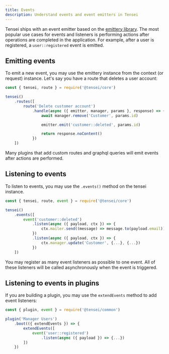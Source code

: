 ```yaml
---
title: Events
description: Understand events and event emitters in Tensei
---
```


Tensei ships with an event emitter based on the [emittery library](https://github.com/sindresorhus/emittery). The most popular use cases for events and listeners is performing actions after operations are completed in the application. For example, after a user is registered, a `user::registered` event is emitted.

## Emitting events

To emit a new event, you may use the emittery instance from the context (or request) instance. Let's say you have a route that deletes a user account:

```js
const { tensei, route } = require('@tensei/core')

tensei()
    .routes([
        route('Delete customer account')
            .handle(async ({ emitter, manager, params }, response) => {
                await manager.remove('Customer', params.id)

                emitter.emit('customer::deleted', params.id)

                return response.noContent()
            })
    ])
```

Many plugins that add custom routes and graphql queries will emit events after actions are performed.

## Listening to events
To listen to events, you may use the `.events()` method on the tensei instance.

```js
const { tensei, route, event } = require('@tensei/core')

tensei()
    .events([
        event('customer::deleted')
            .listen(async ({ payload, ctx }) => {
                ctx.mailer.send((message) => message.to(payload.email))
            })
            .listen(async ({ payload, ctx }) => {
                ctx.manager.update('Customer', {...}, {...})
            })
    ])
```

You may register as many event listeners as possible to one event. All of these listeners will be called asynchronously when the event is triggered.

## Listening to events in plugins
If you are building a plugin, you may use the `extendEvents` method to add event listeners:

```js
const { plugin, event } = require('@tensei/common')

plugin('Manager Users')
    .boot(({ extendEvents }) => {
        extendEvents([
            event('user::registered')
                .listen(async ({ payload }) => {...})
        ])
    })
```
